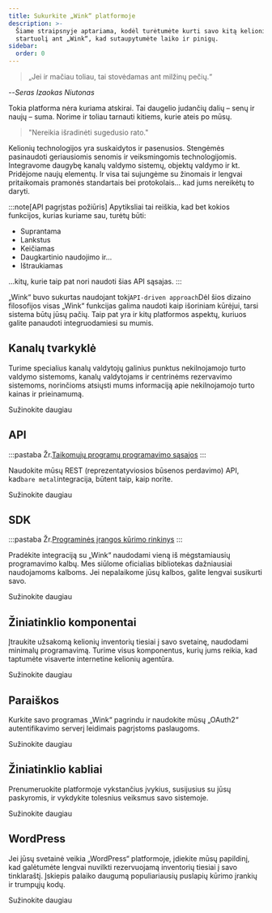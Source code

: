 ```yaml
---
title: Sukurkite „Wink“ platformoje
description: >-
  Šiame straipsnyje aptariama, kodėl turėtumėte kurti savo kitą kelionių
  startuolį ant „Wink“, kad sutaupytumėte laiko ir pinigų.
sidebar:
  order: 0
---
```


> „Jei ir mačiau toliau, tai stovėdamas ant milžinų pečių.“

\--*Seras Izaokas Niutonas*

Tokia platforma nėra kuriama atskirai. Tai daugelio judančių dalių – senų ir naujų – suma. Norime ir toliau tarnauti kitiems, kurie ateis po mūsų.

> "Nereikia išradinėti sugedusio rato."

Kelionių technologijos yra suskaidytos ir pasenusios. Stengėmės pasinaudoti geriausiomis senomis ir veiksmingomis technologijomis. Integravome daugybę kanalų valdymo sistemų, objektų valdymo ir kt. Pridėjome naujų elementų. Ir visa tai sujungėme su žinomais ir lengvai pritaikomais pramonės standartais bei protokolais... kad jums nereikėtų to daryti.

:::note\[API pagrįstas požiūris]
Apytiksliai tai reiškia, kad bet kokios funkcijos, kurias kuriame sau, turėtų būti:

* Suprantama
* Lankstus
* Keičiamas
* Daugkartinio naudojimo ir...
* Ištraukiamas

...kitų, kurie taip pat nori naudoti šias API sąsajas.
:::

„Wink“ buvo sukurtas naudojant tokį`API-driven approach`Dėl šios dizaino filosofijos visas „Wink“ funkcijas galima naudoti kaip išoriniam kūrėjui, tarsi sistema būtų jūsų pačių. Taip pat yra ir kitų platformos aspektų, kuriuos galite panaudoti integruodamiesi su mumis.

## Kanalų tvarkyklė

Turime specialius kanalų valdytojų galinius punktus nekilnojamojo turto valdymo sistemoms, kanalų valdytojams ir centrinėms rezervavimo sistemoms, norinčioms atsiųsti mums informaciją apie nekilnojamojo turto kainas ir prieinamumą.

<LinkButton href="/developers/apis/#channel-manager-api">
  Sužinokite daugiau
</LinkButton>


## API

:::pastaba
Žr.[Taikomųjų programų programavimo sąsajos](https://learning.postman.com/docs/getting-started/introduction/)
:::

Naudokite mūsų REST (reprezentatyviosios būsenos perdavimo) API, kad`bare metal`integracija, būtent taip, kaip norite.

<LinkButton href="/developers/apis">
  Sužinokite daugiau
</LinkButton>


## SDK

:::pastaba
Žr.[Programinės įrangos kūrimo rinkinys](https://en.wikipedia.org/wiki/Software_development_kit)
:::

Pradėkite integraciją su „Wink“ naudodami vieną iš mėgstamiausių programavimo kalbų. Mes siūlome oficialias bibliotekas dažniausiai naudojamoms kalboms. Jei nepalaikome jūsų kalbos, galite lengvai susikurti savo.

<LinkButton href="/developers/sdks">
  Sužinokite daugiau
</LinkButton>


## Žiniatinklio komponentai

Įtraukite užsakomą kelionių inventorių tiesiai į savo svetainę, naudodami minimalų programavimą. Turime visus komponentus, kurių jums reikia, kad taptumėte visaverte internetine kelionių agentūra.

<LinkButton href="/developers/web-components">
  Sužinokite daugiau
</LinkButton>


## Paraiškos

Kurkite savo programas „Wink“ pagrindu ir naudokite mūsų „OAuth2“ autentifikavimo serverį leidimais pagrįstoms paslaugoms.

<LinkButton href="/developers/applications">
  Sužinokite daugiau
</LinkButton>


## Žiniatinklio kabliai

Prenumeruokite platformoje vykstančius įvykius, susijusius su jūsų paskyromis, ir vykdykite tolesnius veiksmus savo sistemoje.

<LinkButton href="/developers/webhooks">
  Sužinokite daugiau
</LinkButton>


## WordPress

Jei jūsų svetainė veikia „WordPress“ platformoje, įdiekite mūsų papildinį, kad galėtumėte lengvai nuvilkti rezervuojamą inventorių tiesiai į savo tinklaraštį. Įskiepis palaiko daugumą populiariausių puslapių kūrimo įrankių ir trumpųjų kodų.

<LinkButton href="/developers/webhooks">
  Sužinokite daugiau
</LinkButton>

